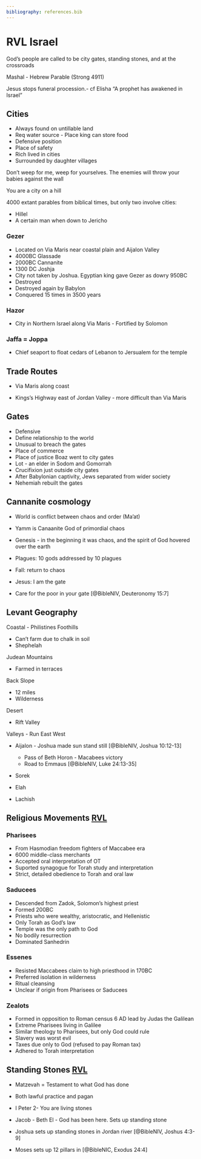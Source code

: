 ```yaml
---
bibliography: references.bib
---
```


# RVL Israel

God's people are called to be city gates, standing stones, and at the crossroads

Mashal - Hebrew Parable (Strong 4911)

Jesus stops funeral procession.- cf Elisha "A prophet has awakened in Israel"

## Cities

-   Always found on untillable land
-   Req water source - Place king can store food
-   Defensive position
-   Place of safety
-   Rich lived in cities
-   Surrounded by daughter villages

Don't weep for me, weep for yourselves. The enemies will throw your babies against the wall

You are a city on a hill

4000 extant parables from biblical times, but only two involve cities:

-   Hillel
-   A certain man when down to Jericho

### Gezer

-   Located on Via Maris near coastal plain and Aijalon Valley
-   4000BC Glassade
-   2000BC Cannanite
-   1300 DC Joshja
-   City not taken by Joshua. Egyptian king gave Gezer as dowry 950BC
-   Destroyed
-   Destroyed again by Babylon
-   Conquered 15 times in 3500 years

### Hazor

-   City in Northern Israel along Via Maris - Fortified by Solomon

### Jaffa = Joppa

-   Chief seaport to float cedars of Lebanon to Jersualem for the temple

## Trade Routes

-   Via Maris along coast

-   Kings's Highway east of Jordan Valley - more difficult than Via Maris

## Gates

-   Defensive
-   Define relationship to the world
-   Unusual to breach the gates
-   Place of commerce
-   Place of justice Boaz went to city gates
-   Lot - an elder in Sodom and Gomorrah
-   Crucifixion just outside city gates
-   After Babylonian captivity, Jews separated from wider society
-   Nehemiah rebuilt the gates

## Cannanite cosmology

-   World is conflict between chaos and order (Ma'at)

-   Yamm is Canaanite God of primordial chaos

-   Genesis - in the beginning it was chaos, and the spirit of God hovered over the earth

-   Plagues: 10 gods addressed by 10 plagues

-   Fall: return to chaos

-   Jesus: I am the gate

-   Care for the poor in your gate [@BibleNIV, Deuteronomy 15:7]

## Levant Geography

Coastal - Philistines Foothills

-   Can't farm due to chalk in soil
-   Shephelah

Judean Mountains

-   Farmed in terraces

Back Slope

-   12 miles
-   Wilderness

Desert

-   Rift Valley

Valleys - Run East West

-   Aijalon - Joshua made sun stand still [@BibleNIV, Joshua 10:12-13]

    -   Pass of Beth Horon - Macabees victory
    -   Road to Emmaus [@BibleNIV, Luke 24:13-35]

-   Sorek

-   Elah

-   Lachish

## Religious Movements [RVL](https://www.thattheworldmayknow.com/the-four-views-of-judaism)

### Pharisees

-   From Hasmodian freedom fighters of Maccabee era
-   6000 middle-class merchants
-   Accepted oral interpretation of OT
-   Suported synagogue for Torah study and interpretation
-   Strict, detailed obedience to Torah and oral law

### Saducees

-   Descended from Zadok, Solomon's highest priest
-   Formed 200BC
-   Priests who were wealthy, aristocratic, and Hellenistic
-   Only Torah as God's law
-   Temple was the only path to God
-   No bodily resurrection
-   Dominated Sanhedrin

### Essenes

-   Resisted Maccabees claim to high priesthood in 170BC
-   Preferred isolation in wilderness
-   Ritual cleansing
-   Unclear if origin from Pharisees or Saducees

### Zealots

-   Formed in opposition to Roman census 6 AD lead by Judas the Galilean
-   Extreme Pharisees living in Galilee
-   Similar theology to Pharisees, but only God could rule
-   Slavery was worst evil
-   Taxes due only to God (refused to pay Roman tax)
-   Adhered to Torah interpretation

## Standing Stones [RVL](https://www.thattheworldmayknow.com/standing-stones)

-   Matzevah = Testament to what God has done

-   Both lawful practice and pagan

-   I Peter 2- You are living stones

-   Jacob - Beth El - God has been here. Sets up standing stone

-   Joshua sets up standing stones in Jordan river [@BibleNIV, Joshus 4:3-9]

-   Moses sets up 12 pillars in [@BibleNIC, Exodus 24:4]
